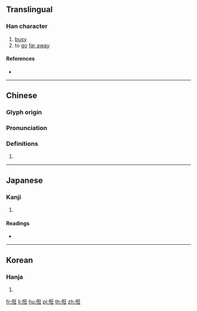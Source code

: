 ==Translingual==

===Han character===
{{Han char|rn=9|rad=人|as=07|sn=9|four=21214|canj=OKHG|ids=⿰亻狂}}

# [[busy]]
# to [[go]] [[far away]]
====References====
* {{Han ref|kx=0104.110|dkj=00670|dj=0220.100|hdz=10164.060|uh=4FC7|ud=20423|bh=CDEA|bd=52714}}

----

==Chinese==
{{zh-forms}}

===Glyph origin===
{{Han etym}}

===Pronunciation===
{{zh-pron
|m=guàng
|c=gwaang6,gwong6,hong1
|mc=y
|oc=y
|ma=
|cat=
}}

===Definitions===
{{zh-hanzi}}

# {{rfdef|lang=zh}}

----

==Japanese==

===Kanji===
{{ja-kanji|grade=|rs=人07}}

# {{defn|lang=ja|sort=人07}}

====Readings====
* {{ja-readings|on=[[きゃう]] (kyau), [[がう]] (gau), [[かう]] (kau)|kun=[[あわただしいさま]] (awatadashiisama)}}

----

==Korean==

===Hanja===
{{ko-hanja|hangeul=광|rv=gwang|mr=kwang}}

# {{defn|lang=ko|sort=人07}}

[[fr:俇]]
[[li:俇]]
[[hu:俇]]
[[pl:俇]]
[[th:俇]]
[[zh:俇]]